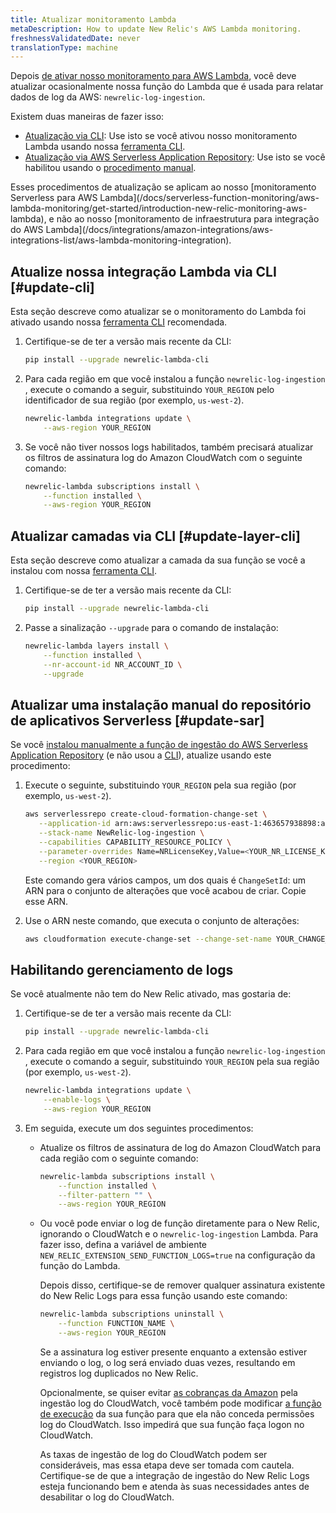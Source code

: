 ```yaml
---
title: Atualizar monitoramento Lambda
metaDescription: How to update New Relic's AWS Lambda monitoring.
freshnessValidatedDate: never
translationType: machine
---
```


Depois [de ativar nosso monitoramento para AWS Lambda](/docs/serverless-function-monitoring/aws-lambda-monitoring/get-started/enable-new-relic-monitoring-aws-lambda), você deve atualizar ocasionalmente nossa função do Lambda que é usada para relatar dados de log da AWS: `newrelic-log-ingestion`.

Existem duas maneiras de fazer isso:

* [Atualização via CLI](#update-cli): Use isto se você ativou nosso monitoramento Lambda usando nossa [ferramenta CLI](/docs/serverless-function-monitoring/aws-lambda-monitoring/enable-lambda-monitoring/account-linking/#rec).
* [Atualização via AWS Serverless Application Repository](#update-sar): Use isto se você habilitou usando o [procedimento manual](/docs/serverless-function-monitoring/aws-lambda-monitoring/get-started/enable-new-relic-monitoring-aws-lambda#manual-nr-lambda).

<Callout variant="important">
  Esses procedimentos de atualização se aplicam ao nosso [monitoramento Serverless para AWS Lambda](/docs/serverless-function-monitoring/aws-lambda-monitoring/get-started/introduction-new-relic-monitoring-aws-lambda), e não ao nosso [monitoramento de infraestrutura para integração do AWS Lambda](/docs/integrations/amazon-integrations/aws-integrations-list/aws-lambda-monitoring-integration).
</Callout>

## Atualize nossa integração Lambda via CLI [#update-cli]

Esta seção descreve como atualizar se o monitoramento do Lambda foi ativado usando nossa [ferramenta CLI](/docs/serverless-function-monitoring/aws-lambda-monitoring/get-started/enable-new-relic-monitoring-aws-lambda#cli) recomendada.

1. Certifique-se de ter a versão mais recente da CLI:

   ```bash
   pip install --upgrade newrelic-lambda-cli
   ```

2. Para cada região em que você instalou a função `newrelic-log-ingestion` , execute o comando a seguir, substituindo `YOUR_REGION` pelo identificador de sua região (por exemplo, `us-west-2`).

   ```bash
   newrelic-lambda integrations update \
       --aws-region YOUR_REGION
   ```

3. Se você não tiver nossos logs habilitados, também precisará atualizar os filtros de assinatura log do Amazon CloudWatch com o seguinte comando:

   ```bash
   newrelic-lambda subscriptions install \
       --function installed \
       --aws-region YOUR_REGION
   ```

## Atualizar camadas via CLI [#update-layer-cli]

Esta seção descreve como atualizar a camada da sua função se você a instalou com nossa [ferramenta CLI](/docs/serverless-function-monitoring/aws-lambda-monitoring/get-started/enable-new-relic-monitoring-aws-lambda#cli).

1. Certifique-se de ter a versão mais recente da CLI:

   ```bash
   pip install --upgrade newrelic-lambda-cli
   ```

2. Passe a sinalização `--upgrade` para o comando de instalação:

   ```bash
   newrelic-lambda layers install \
       --function installed \
       --nr-account-id NR_ACCOUNT_ID \
       --upgrade
   ```

## Atualizar uma instalação manual do repositório de aplicativos Serverless [#update-sar]

Se você [instalou manualmente a função de ingestão do AWS Serverless Application Repository](/docs/serverless-function-monitoring/aws-lambda-monitoring/get-started/enable-new-relic-monitoring-aws-lambda#manual-nr-lambda) (e não usou a [CLI](/docs/serverless-function-monitoring/aws-lambda-monitoring/get-started/enable-new-relic-monitoring-aws-lambda#cli)), atualize usando este procedimento:

1. Execute o seguinte, substituindo `YOUR_REGION` pela sua região (por exemplo, `us-west-2`).

   ```bash
   aws serverlessrepo create-cloud-formation-change-set \
      --application-id arn:aws:serverlessrepo:us-east-1:463657938898:applications/NewRelic-log-ingestion \
      --stack-name NewRelic-log-ingestion \
      --capabilities CAPABILITY_RESOURCE_POLICY \
      --parameter-overrides Name=NRLicenseKey,Value=<YOUR_NR_LICENSE_KEY> \
      --region <YOUR_REGION>
   ```

   Este comando gera vários campos, um dos quais é `ChangeSetId`: um ARN para o conjunto de alterações que você acabou de criar. Copie esse ARN.

2. Use o ARN neste comando, que executa o conjunto de alterações:

   ```bash
   aws cloudformation execute-change-set --change-set-name YOUR_CHANGE_SET_ARN
   ```

## Habilitando gerenciamento de logs

Se você atualmente não tem <InlinePopover type="logs"/>do New Relic ativado, mas gostaria de:

1. Certifique-se de ter a versão mais recente da CLI:

   ```bash
   pip install --upgrade newrelic-lambda-cli
   ```

2. Para cada região em que você instalou a função `newrelic-log-ingestion` , execute o comando a seguir, substituindo `YOUR_REGION` pela sua região (por exemplo, `us-west-2`).

   ```bash
   newrelic-lambda integrations update \
       --enable-logs \
       --aws-region YOUR_REGION
   ```

3. Em seguida, execute um dos seguintes procedimentos:

   * Atualize os filtros de assinatura de log do Amazon CloudWatch para cada região com o seguinte comando:

     ```bash
     newrelic-lambda subscriptions install \
         --function installed \
         --filter-pattern "" \
         --aws-region YOUR_REGION
     ```

   * Ou você pode enviar o log de função diretamente para o New Relic, ignorando o CloudWatch e o `newrelic-log-ingestion` Lambda. Para fazer isso, defina a variável de ambiente `NEW_RELIC_EXTENSION_SEND_FUNCTION_LOGS=true` na configuração da função do Lambda.

     Depois disso, certifique-se de remover qualquer assinatura existente do New Relic Logs para essa função usando este comando:

     ```bash
     newrelic-lambda subscriptions uninstall \
         --function FUNCTION_NAME \
         --aws-region YOUR_REGION
     ```

     Se a assinatura log estiver presente enquanto a extensão estiver enviando o log, o log será enviado duas vezes, resultando em registros log duplicados no New Relic.

     Opcionalmente, se quiser evitar [as cobranças da Amazon](https://aws.amazon.com/cloudwatch/pricing/#Paid_tier) pela ingestão log do CloudWatch, você também pode modificar [a função de execução](https://docs.aws.amazon.com/lambda/latest/dg/lambda-intro-execution-role.html) da sua função para que ela não conceda permissões log do CloudWatch. Isso impedirá que sua função faça logon no CloudWatch.

     <Callout variant="caution">
       As taxas de ingestão de log do CloudWatch podem ser consideráveis, mas essa etapa deve ser tomada com cautela. Certifique-se de que a integração de ingestão do New Relic Logs esteja funcionando bem e atenda às suas necessidades antes de desabilitar o log do CloudWatch.
     </Callout>